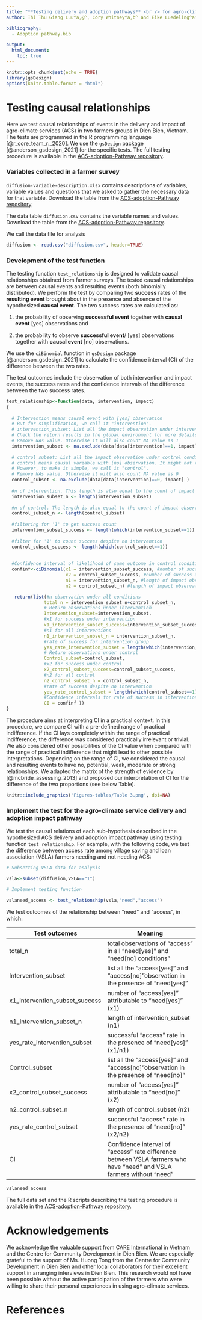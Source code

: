 ```yaml
---
title: "**Testing delivery and adoption pathways** <br /> for agro-climate services in farmer groups"
author: Thi Thu Giang Luu^a,@^, Cory Whitney^a,b^ and Eike Luedeling^a^ <br /><small>^a^INRES-Horticultural Sciences, University of Bonn, Auf dem Huegel 6, 53121 Bonn, Germany <br /><small/>^b^Center of Development Research (ZEF), University of Bonn, Genscherallee 3, 53113 Bonn, Germany <br /><small/>^@^Corresponding author's email:luuthithugiang@gmail.com

bibliography: 
  - Adoption pathway.bib

output: 
  html_document:
    toc: true
---
```

 

```r
knitr::opts_chunk$set(echo = TRUE)
library(gsDesign)
options(knitr.table.format = "html")
```

# Testing causal relationships

Here we test causal relationships of events in the delivery and impact of agro-climate services (ACS) in two farmers groups in Dien Bien, Vietnam. The tests are programmed in the R programming language [@r_core_team_r:_2020]. We use the `gsDesign` package [@anderson_gsdesign_2021] for the specific tests. The full testing procedure is available in the [ACS-adoption-Pathway repository](https://github.com/ThiThuGiangLuu/ACS-adoption-decision-pathway). 

### Variables collected in a farmer survey 

`diffusion-variable-description.xlsx` contains descriptions of variables, variable values and questions that we asked to gather the necessary data for that variable. Download the table from the [ACS-adoption-Pathway repository](https://github.com/ThiThuGiangLuu/ACS-adoption-decision-pathway).

The data table `diffusion.csv` contains the variable names and values. Download the table from the [ACS-adoption-Pathway repository](https://github.com/ThiThuGiangLuu/ACS-adoption-decision-pathway).

We call the data file for analysis

```r
diffusion <- read.csv("diffusion.csv", header=TRUE)
```

### Development of the test function 

The testing function `test_relationship` is designed to validate causal relationships obtained from farmer surveys. The tested causal relationships are between causal events and resulting events (both binomially distributed). We perform the test by comparing two **success** rates of the **resulting event** brought about in the presence and absence of the hypothesized **causal event**. The two success rates are calculated as: 

1. the probability of observing **successful event** together with **causal event** [yes] observations and 

2. the probability to observe **successful event**/ [yes] observations together with **causal event** [no] observations.  

We use the `ciBinomial` function in `gsDesign` package [@anderson_gsdesign_2021] to calculate the confidence interval (CI) of the difference between the two rates. 

The test outcomes include the observation of both intervention and impact events, the success rates and the confidence intervals of the difference between the two success rates.  

```r
test_relationship<-function(data, intervention, impact)
{
  
  # Intervention means causal event with [yes] observation
  # But for simplification, we call it "intervention".
  # intervention_subset: List all the impact observation under intervention condition 
  # Check the return results in the global environment for more details of the calculation
  # Remove NAs value. Otherwise it will also count NA value as 1
  intervention_subset <- na.exclude(data[data[intervention]==1, impact] )
  
  # control_subset: List all the impact observation under control condition 
  # control means causal variable with [no] observation. It might not really be control. 
  # However, to make it simple, we call it "control".
  # Remove NAs value. Otherwise it will also count NA value as 0
  control_subset <- na.exclude(data[data[intervention]==0, impact] )
  
  #n of intervention. This length is also equal to the count of impact observation under intervention condition
  intervention_subset_n <- length(intervention_subset)
  
  #n of control. The length is also equal to the count of impact observations under control condition 
  control_subset_n <- length(control_subset)
  
  #filtering for '1' to get success count
  intervention_subset_success <- length(which(intervention_subset==1))
  
  #filter for '1' to count success despite no intervention
  control_subset_success <- length(which(control_subset==1))
 
  
  #Confidence interval of likelihood of same outcome in control condition
  confinf<-ciBinomial(x1 = intervention_subset_success, #number of success in attributable to intervention
                      x2 = control_subset_success, #number of success attributable to control
                      n1 = intervention_subset_n, #length of impact observation under intervention
                      n2 = control_subset_n) #length of impact observation under control

   return(list(#n observation under all conditions
              total_n = intervention_subset_n+control_subset_n, 
              # Return observations under intervention  
              Intervention_subset=intervention_subset, 
              #x1 for success under intervention
              x1_intervention_subset_success=intervention_subset_success,
              #n1 for all interventions
              n1_intervention_subset_n = intervention_subset_n,
              #rate of success for intervention group
              yes_rate_intervention_subset = length(which(intervention_subset==1))/(intervention_subset_n),
              # Return observations under control
              Control_subset=control_subset,
              #x2 for success under control
              x2_control_subset_success=control_subset_success,
              #n2 for all control
              n2_control_subset_n = control_subset_n,
              #rate of success despite no intervention
              yes_rate_control_subset = length(which(control_subset==1))/(control_subset_n),
              #Confidence intervals for rate of success in intervention condition compared with control condition
              CI = confinf ))
}
```

The procedure aims at interpreting CI in a practical context. In this procedure, we compare CI with a pre-defined range of practical indifference. If the CI lays completely within the range of practical indifference, the difference was considered practically irrelevant or trivial. We also considered other possibilities of the CI value when compared with the range of practical indifference that might lead to other possible interpretations. Depending on the range of CI, we considered the causal and resulting events to have no, potential, weak, moderate or strong relationships. We adapted the matrix of the strength of evidence by [@mcbride_assessing_2013] and proposed our interpretation of CI for the difference of the two proportions (see below Table). 

```r
knitr::include_graphics('Figures-tables/Table 3.png', dpi=NA)
```


### Implement the test for the agro-climate service delivery and adoption impact pathway

We test the causal relations of each sub-hypothesis described in the hypothesized ACS delivery and adoption impact pathway using testing function `test_relationship`. For example, with the following code, we test the difference between access rate among village saving and loan association (VSLA) farmers needing and not needing ACS:

```r
# Subsetting VSLA data for analysis

vsla<-subset(diffusion,VSLA=="1")

# Implement testing function

vslaneed_access <- test_relationship(vsla,"need","access")

```

We test outcomes of the relationship between "need" and "access", in which:

Test outcomes   |  Meaning
 ---------------|  -------------- 
 total_n   |  total observations of "access" in all "need[yes]" and "need[no] conditions"
 Intervention_subset   |  list all the "access[yes]" and "access[no]"observation in the presence of "need[yes]"
 x1_intervention_subset_success   |  number of "access[yes]" attributable to "need[yes]" (x1)
 n1_intervention_subset_n   |  length of intervention_subset (n1)
 yes_rate_intervention_subset   |  successful "access" rate in the presence of "need[yes]" (x1/n1)
 Control_subset  |  list all the "access[yes]" and "access[no]"observation in the presence of "need[no]" 
 x2_control_subset_success   |  number of "access[yes]" attributable to "need[no]" (x2)
 n2_control_subset_n   |  length of control_subset (n2)
 yes_rate_control_subset   |  successful "access" rate in the presence of "need[no]" (x2/n2)
 CI   |  Confidence interval of "access" rate difference between VSLA farmers who have "need" and VSLA farmers without "need"


```r
vslaneed_access
```

The full data set and the R scripts describing the testing procedure is available in the [ACS-adoption-Pathway repository](https://github.com/ThiThuGiangLuu/ACS-adoption-decision-pathway). 

# Acknowledgements

We acknowledge the valuable support from CARE International in Vietnam and the Centre for Community Development in Dien Bien. We are especially grateful to the support of Ms. Huong Tong from the Centre for Community Development in Dien Bien and other local collaborators for their excellent support in arranging interviews in Dien Bien. This research would not have been possible without the active participation of the farmers who were willing to share their personal experiences in using agro-climate services.  

# References



